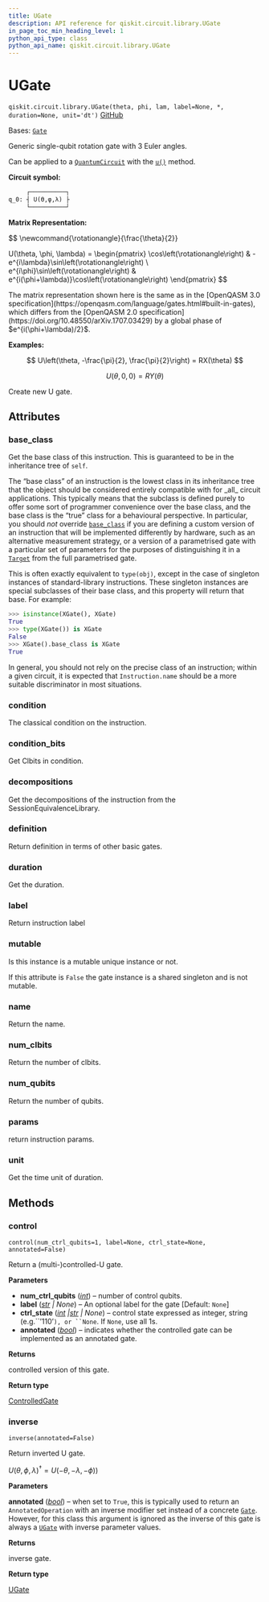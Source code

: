 ```yaml
---
title: UGate
description: API reference for qiskit.circuit.library.UGate
in_page_toc_min_heading_level: 1
python_api_type: class
python_api_name: qiskit.circuit.library.UGate
---
```


# UGate

<span id="qiskit.circuit.library.UGate" />

`qiskit.circuit.library.UGate(theta, phi, lam, label=None, *, duration=None, unit='dt')` [GitHub](https://github.com/qiskit/qiskit/tree/main/qiskit/circuit/library/standard_gates/u.py "view source code")

Bases: [`Gate`](qiskit.circuit.Gate "qiskit.circuit.gate.Gate")

Generic single-qubit rotation gate with 3 Euler angles.

Can be applied to a [`QuantumCircuit`](qiskit.circuit.QuantumCircuit "qiskit.circuit.QuantumCircuit") with the [`u()`](qiskit.circuit.QuantumCircuit#u "qiskit.circuit.QuantumCircuit.u") method.

**Circuit symbol:**

```python
     ┌──────────┐
q_0: ┤ U(ϴ,φ,λ) ├
     └──────────┘
```

**Matrix Representation:**

$$
\newcommand{\rotationangle}{\frac{\theta}{2}}

U(\theta, \phi, \lambda) =
\begin{pmatrix}
    \cos\left(\rotationangle\right) & -e^{i\lambda}\sin\left(\rotationangle\right) \\
    e^{i\phi}\sin\left(\rotationangle\right) & e^{i(\phi+\lambda)}\cos\left(\rotationangle\right)
\end{pmatrix}
$$

<Admonition title="Note" type="note">
  The matrix representation shown here is the same as in the [OpenQASM 3.0 specification](https://openqasm.com/language/gates.html#built-in-gates), which differs from the [OpenQASM 2.0 specification](https://doi.org/10.48550/arXiv.1707.03429) by a global phase of $e^{i(\phi+\lambda)/2}$.
</Admonition>

**Examples:**

$$
U\left(\theta, -\frac{\pi}{2}, \frac{\pi}{2}\right) = RX(\theta)
$$

$$
U(\theta, 0, 0) = RY(\theta)
$$

Create new U gate.

## Attributes

<span id="qiskit.circuit.library.UGate.base_class" />

### base\_class

Get the base class of this instruction. This is guaranteed to be in the inheritance tree of `self`.

The “base class” of an instruction is the lowest class in its inheritance tree that the object should be considered entirely compatible with for \_all\_ circuit applications. This typically means that the subclass is defined purely to offer some sort of programmer convenience over the base class, and the base class is the “true” class for a behavioural perspective. In particular, you should *not* override [`base_class`](#qiskit.circuit.library.UGate.base_class "qiskit.circuit.library.UGate.base_class") if you are defining a custom version of an instruction that will be implemented differently by hardware, such as an alternative measurement strategy, or a version of a parametrised gate with a particular set of parameters for the purposes of distinguishing it in a [`Target`](qiskit.transpiler.Target "qiskit.transpiler.Target") from the full parametrised gate.

This is often exactly equivalent to `type(obj)`, except in the case of singleton instances of standard-library instructions. These singleton instances are special subclasses of their base class, and this property will return that base. For example:

```python
>>> isinstance(XGate(), XGate)
True
>>> type(XGate()) is XGate
False
>>> XGate().base_class is XGate
True
```

In general, you should not rely on the precise class of an instruction; within a given circuit, it is expected that `Instruction.name` should be a more suitable discriminator in most situations.

<span id="qiskit.circuit.library.UGate.condition" />

### condition

The classical condition on the instruction.

<span id="qiskit.circuit.library.UGate.condition_bits" />

### condition\_bits

Get Clbits in condition.

<span id="qiskit.circuit.library.UGate.decompositions" />

### decompositions

Get the decompositions of the instruction from the SessionEquivalenceLibrary.

<span id="qiskit.circuit.library.UGate.definition" />

### definition

Return definition in terms of other basic gates.

<span id="qiskit.circuit.library.UGate.duration" />

### duration

Get the duration.

<span id="qiskit.circuit.library.UGate.label" />

### label

Return instruction label

<span id="qiskit.circuit.library.UGate.mutable" />

### mutable

Is this instance is a mutable unique instance or not.

If this attribute is `False` the gate instance is a shared singleton and is not mutable.

<span id="qiskit.circuit.library.UGate.name" />

### name

Return the name.

<span id="qiskit.circuit.library.UGate.num_clbits" />

### num\_clbits

Return the number of clbits.

<span id="qiskit.circuit.library.UGate.num_qubits" />

### num\_qubits

Return the number of qubits.

<span id="qiskit.circuit.library.UGate.params" />

### params

return instruction params.

<span id="qiskit.circuit.library.UGate.unit" />

### unit

Get the time unit of duration.

## Methods

### control

<span id="qiskit.circuit.library.UGate.control" />

`control(num_ctrl_qubits=1, label=None, ctrl_state=None, annotated=False)`

Return a (multi-)controlled-U gate.

**Parameters**

*   **num\_ctrl\_qubits** ([*int*](https://docs.python.org/3/library/functions.html#int "(in Python v3.12)")) – number of control qubits.
*   **label** ([*str*](https://docs.python.org/3/library/stdtypes.html#str "(in Python v3.12)") *| None*) – An optional label for the gate \[Default: `None`]
*   **ctrl\_state** ([*int*](https://docs.python.org/3/library/functions.html#int "(in Python v3.12)")  *|*[*str*](https://docs.python.org/3/library/stdtypes.html#str "(in Python v3.12)") *| None*) – control state expressed as integer, string (e.g.\`\`’110’`), or ``None`. If `None`, use all 1s.
*   **annotated** ([*bool*](https://docs.python.org/3/library/functions.html#bool "(in Python v3.12)")) – indicates whether the controlled gate can be implemented as an annotated gate.

**Returns**

controlled version of this gate.

**Return type**

[ControlledGate](qiskit.circuit.ControlledGate "qiskit.circuit.ControlledGate")

### inverse

<span id="qiskit.circuit.library.UGate.inverse" />

`inverse(annotated=False)`

Return inverted U gate.

$U(\theta,\phi,\lambda)^{\dagger} =U(-\theta,-\lambda,-\phi))$

**Parameters**

**annotated** ([*bool*](https://docs.python.org/3/library/functions.html#bool "(in Python v3.12)")) – when set to `True`, this is typically used to return an `AnnotatedOperation` with an inverse modifier set instead of a concrete [`Gate`](qiskit.circuit.Gate "qiskit.circuit.Gate"). However, for this class this argument is ignored as the inverse of this gate is always a [`UGate`](#qiskit.circuit.library.UGate "qiskit.circuit.library.UGate") with inverse parameter values.

**Returns**

inverse gate.

**Return type**

[UGate](#qiskit.circuit.library.UGate "qiskit.circuit.library.UGate")


